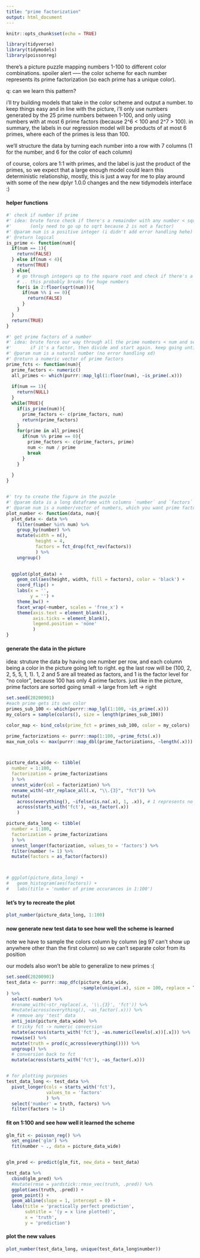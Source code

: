 ```yaml
---
title: "prime factorization"
output: html_document
---
```


```r
knitr::opts_chunk$set(echo = TRUE)
```

```r
library(tidyverse)
library(tidymodels)
library(poissonreg)
```

there's a picture puzzle mapping numbers 1-100 to different color combinations. spoiler alert ----- the color scheme for each number represents its prime factorization (so each prime has a unique color). 

q: can we learn this pattern?

i'll try building models that take in the color scheme and output a number. to keep things easy and in line with the picture, i'll only use numbers generated by the 25 prime numbers between 1-100, and only using numbers with at most 6 prime factors (because 2^6 < 100 and 2^7 > 100). in summary, the labels in our regression model will be products of at most 6 primes, where each of the primes is less than 100.

we'll structure the data by turning each number into a row with 7 columns (1 for the number, and 6 for the color of each column)

of course, colors are 1:1 with primes, and the label is just the product of the primes, so we expect that a large enough model could learn this deterministic relationship, mostly, this is just a way for me to play around with some of the new dplyr 1.0.0 changes and the new tidymodels interface :)


#### helper functions
```r
#' check if number if prime
#' idea: brute force check if there's a remainder with any number < sqrt 
#'       (only need to go up to sqrt because 2 is not a factor)
#' @param num is a positive integer (i didn't add error handling hehe)
#' @return logical
is_prime <- function(num){
  if(num == 1){
    return(FALSE)
  } else if(num < 4){
    return(TRUE)
  } else{
    # go through integers up to the square root and check if there's a remainder
    # .. this probably breaks for huge numbers
    for(i in 2:floor(sqrt(num))){
      if(num %% i == 0){
        return(FALSE)
      }
    }
  }
  return(TRUE)
}

#' get prime factors of a number
#' idea: brute force our way through all the prime numbers < num and see if any of them are a factor
#'       if it's a factor, then divide and start again. keep going until you get the prime factorization
#' @param num is a natural number (no error handling xd)
#' @return a numeric vector of prime factors
prime_fcts <- function(num){
  prime_factors <- numeric()
  all_primes <- which(purrr::map_lgl(1:floor(num), ~is_prime(.x)))
  
  if(num == 1){
    return(NULL)
  }
  while(TRUE){
    if(is_prime(num)){
      prime_factors <- c(prime_factors, num)
      return(prime_factors)
    }
    for(prime in all_primes){
      if(num %% prime == 0){
        prime_factors <- c(prime_factors, prime)
        num <- num / prime
        break
      }
    }
  
  }
}


#' try to create the figure in the puzzle
#' @param data is a long dataframe with columns `number` and `factors`
#' @param num is a number/vector of numbers, which you want prime factor plots for
plot_number <- function(data, num){
  plot_data <- data %>%
    filter(number %in% num) %>%
    group_by(number) %>%
    mutate(width = n(),
           height = 4,
           factors = fct_drop(fct_rev(factors))
           ) %>%
    ungroup()
    

  ggplot(plot_data) +
    geom_col(aes(height, width, fill = factors), color = 'black') + 
    coord_flip() +
    labs(x = '',
         y = '') + 
    theme_bw() + 
    facet_wrap(~number, scales = 'free_x') + 
    theme(axis.text = element_blank(), 
          axis.ticks = element_blank(),
          legend.position = 'none'
          )
}

```

#### generate the data in the picture

idea: struture the data by having one number per row, and each column being a color in the picture going left to right. eg the last row will be (100, 2, 2, 5, 5, 1, 1). 1, 2 and 5 are all treated as factors, and 1 is the factor level for "no color", because 100 has only 4 prime factors. just like in the picture, prime factors are sorted going small -> large from left -> right


```r
set.seed(20200901)
#each prime gets its own color
primes_sub_100 <- which(purrr::map_lgl(1:100, ~is_prime(.x)))
my_colors = sample(colors(), size = length(primes_sub_100))

color_map <- bind_cols(prime_fct = primes_sub_100, color = my_colors)

prime_factorizations <- purrr::map(1:100, ~prime_fcts(.x))
max_num_cols <- max(purrr::map_dbl(prime_factorizations, ~length(.x)))



picture_data_wide <- tibble(
  number = 1:100,
  factorization = prime_factorizations
  ) %>%
  unnest_wider(col = factorization) %>%
  rename_with(~str_replace_all(.x, "\\.{3}", "fct")) %>%
  mutate(
    across(everything(), ~ifelse(is.na(.x), 1, .x)), # 1 represents no color
    across(starts_with('fct'), ~as_factor(.x))
    ) 

picture_data_long <- tibble(
  number = 1:100,
  factorization = prime_factorizations
  ) %>%
  unnest_longer(factorization, values_to = 'factors') %>%
  filter(number != 1) %>%
  mutate(factors = as_factor(factors))



# ggplot(picture_data_long) +
#   geom_histogram(aes(factors)) + 
#   labs(title = 'number of prime occurances in 1:100')
```

#### let's try to recreate the plot
```r
plot_number(picture_data_long, 1:100)
```



#### now generate new test data to see how well the scheme is learned
note we have to sample the colors  column by column (eg 97 can't show up anywhere other than the first column)
so we can't separate color from its position

our models also won't be able to generalize to new primes :(
```r
set.seed(20200901)
test_data <- purrr::map_dfc(picture_data_wide, 
                            ~sample(unique(.x), size = 100, replace = T)
) %>%
  select(-number) %>%
  #rename_with(~str_replace(.x, '\\.{3}', 'fct')) %>%
  #mutate(across(everything(), ~as_factor(.x))) %>%
  # remove any 'test' data
  anti_join(picture_data_wide) %>%
  # tricky fct -> numeric conversion
  mutate(across(starts_with('fct'), ~as.numeric(levels(.x))[.x])) %>% 
  rowwise() %>%
  mutate(truth = prod(c_across(everything()))) %>%
  ungroup() %>%
  # conversion back to fct
  mutate(across(starts_with('fct'), ~as_factor(.x)))


# for plotting purposes
test_data_long <- test_data %>%
  pivot_longer(cols = starts_with('fct'),
               values_to = 'factors'
               ) %>%
  select('number' = truth, factors) %>%
  filter(factors != 1)
```


#### fit on 1:100 and see how well it learned the scheme
```r
glm_fit <- poisson_reg() %>%
  set_engine('glm') %>%
  fit(number ~ ., data = picture_data_wide)


glm_pred <- predict(glm_fit, new_data = test_data)

test_data %>%
  cbind(glm_pred) %>%
  #mutate(rmse = yardstick::rmse_vec(truth, .pred)) %>%
  ggplot(aes(truth, .pred)) +
  geom_point() + 
  geom_abline(slope = 1, intercept = 0) + 
  labs(title = 'practically perfect prediction',
       subtitle = '(y = x line plotted)',
       x = 'truth', 
       y = 'prediction')
```


#### plot the new values

```r
plot_number(test_data_long, unique(test_data_long$number))
```




